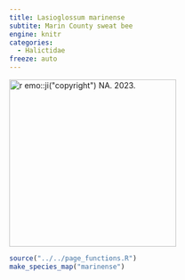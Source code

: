 ```yaml
---
title: Lasioglossum marinense
subtite: Marin County sweat bee
engine: knitr
categories:
  - Halictidae
freeze: auto
---
```

[![`r emo::ji("copyright")` NA. 2023.](/files/no_bee.png){height=300}](https://inaturalist.ca/observations/181874582)

```r
source("../../page_functions.R")
make_species_map("marinense")
```

